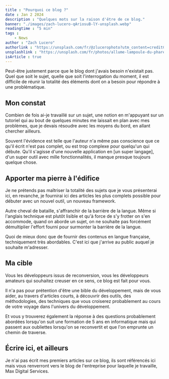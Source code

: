 ```yaml
---
title : "Pourquoi ce blog ?"
date : Jan 2 2024
description : "Quelques mots sur la raison d'être de ce blog."
banner: "./images/zach-lucero-qAriosuB-lY-unsplash.webp"
readingtime : "5 min"
tags :
    - News
author : "Zach Lucero"
authorlink : "https://unsplash.com/fr/@zlucerophoto?utm_content=creditCopyText&utm_medium=referral&utm_source=unsplash"
unsplashlink : "https://unsplash.com/fr/photos/allume-lampoule-du-phare-qAriosuB-lY?utm_content=creditCopyText&utm_medium=referral&utm_source=unsplash"
isArticle : true
---
```


Peut-être justement parce que le blog dont j'avais besoin n'existait pas. Quel que soit le sujet, quelle que soit l'interrogation du moment, il est difficile de réunir la totalité des éléments dont on a besoin pour répondre à une problématique.

## Mon constat

Combien de fois ai-je travaillé sur un sujet, une notion en m'appuyant sur un tutoriel qui au bout de quelques minutes me laissait en plan avec mes problèmes, que je devais résoudre avec les moyens du bord, en allant chercher ailleurs.

Souvent l'évidence est telle que l'auteur n'a même pas conscience que ce qu'il écrit n'est pas complet, ou est trop complexe pour quelqu'un qui débute. Qu'il s'agisse d'une nouvelle application en [un super langage], d'un super outil avec mille fonctionnalités, il manque presque toujours quelque chose.

## Apporter ma pierre à l'édifice

Je ne prétends pas maîtriser la totalité des sujets que je vous présenterai ici, en revanche, je fournirai ici des articles les plus complets possible pour débuter avec un nouvel outil, un nouveau framework.

Autre cheval de bataille, s'affranchir de la barrière de la langue. Même si l'anglais technique est plutôt lisible et qu'à force de s'y frotter on s'en accommode, quand on aborde un sujet, on ne souhaite pas forcément démultiplier l'effort fourni pour surmonter la barrière de la langue.

Quoi de mieux donc que de fournir des contenus en langue française, techniquement très abordables. C'est ici que j'arrive au public auquel je souhaite m'adresser.

## Ma cible

Vous les développeurs issus de reconversion, vous les développeurs amateurs qui souhaitez creuser en ce sens, ce blog est fait pour vous. 

Il n'a pas pour prétention d'être une bible du développement, mais de vous aider, au travers d'articles courts, à découvrir des outils, des méthodologies, des techniques que vous croiserez probablement au cours de votre voyage dans l'univers du développement.

Et vous y trouverez également la réponse à des questions probablement abordées lorsqu'on suit une formation de 5 ans en informatique mais qui passent aux oubliettes lorsqu'on se reconvertit et que l'on emprunte un chemin de traverse.

## Écrire ici, et ailleurs

Je n'ai pas écrit mes premiers articles sur ce blog, ils sont référencés ici mais vous renverront vers le blog de l'entreprise pour laquelle je travaille, Max Digital Services.

